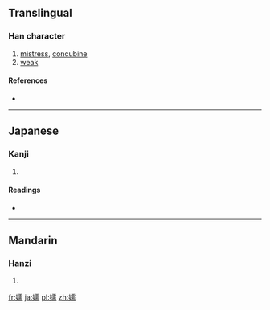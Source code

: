 ==Translingual==

===Han character===
{{Han char|rn=38|rad=女|as=14|sn=17|four=4142<sub>7</sub>|canj=女一月月 (VMBB)|ids=⿰[[女]][[需]]}}

# [[mistress]], [[concubine]]
# [[weak]]

====References====
* {{Han ref|kx=0272.440|dkj=06821|dj=0541.030|hdz=21086.070|uh=5B2C|ud=23340|bh=ECD2|bd=60626}}

----

==Japanese==

===Kanji===
{{ja-kanji|grade=|rs=女14}}

# {{defn|lang=ja|sort=女14}}

====Readings====
* {{ja-readings|on=[[しゅ]] (shu), [[じゅ]] (ju), [[どう]] (dō)|kun=[[よわい]] (yowai), [[そばめ]] (sobame), [[つま]] (tsuma)}}

----

==Mandarin==

===Hanzi===
{{cmn-hanzi|pin=[[rú]] ([[ru2]])|wg=ju<sup>2</sup>}}

# {{defn|lang=cmn|sort=女14}}

[[fr:嬬]]
[[ja:嬬]]
[[pl:嬬]]
[[zh:嬬]]